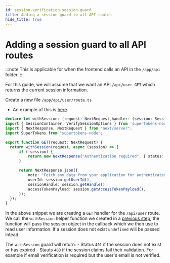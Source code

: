 ```yaml
---
id: session-verification-session-guard
title: Adding a session guard to all API routes 
hide_title: true
---
```


<!-- COPY DOCS -->
<!-- ./thirdpartyemailpassword/nextjs/app-directory/session-verification-session-guard.mdx -->

# Adding a session guard to all API routes

:::note
This is applicable for when the frontend calls an API in the `/app/api` folder.
:::

For this guide, we will assume that we want an API `/api/user GET` which returns the current session information.

Create a new file `/app/api/user/route.ts`

- An example of this is [here](https://github.com/supertokens/next.js/blob/canary/examples/with-supertokens/app/api/user/route.ts).

```ts title="app/api/user/route.ts"
declare let withSession: (request: NextRequest,handler: (session: SessionContainer | undefined) => Promise<NextResponse>,options?: VerifySessionOptions) => void; // typecheck-only, removed from output
import { SessionContainer, VerifySessionOptions } from 'supertokens-node/recipe/session' // typecheck-only, removed from output
import { NextResponse, NextRequest } from "next/server";
import SuperTokens from "supertokens-node";

export function GET(request: NextRequest) {
  return withSession(request, async (session) => {
      if (!session) {
          return new NextResponse("Authentication required", { status: 401 });
      }

      return NextResponse.json({
          note: "Fetch any data from your application for authenticated user after using verifySession middleware",
          userId: session.getUserId(),
          sessionHandle: session.getHandle(),
          accessTokenPayload: session.getAccessTokenPayload(),
      });
  });
}
```

In the above snippet we are creating a `GET` handler for the `/api/user` route. We call the `withSession` helper function we created in a [previous step](./session-helpers.mdx), the function will pass the session object in the callback which we then use to read user information. If a session does not exist `undefined` will be passed intead.

The `withSession` guard will return:
    - Status `401` if the session does not exist or has expired
    - Stauts `403` if the session claims fail their validation. For example if email verification is required but the user's email is not verified.
